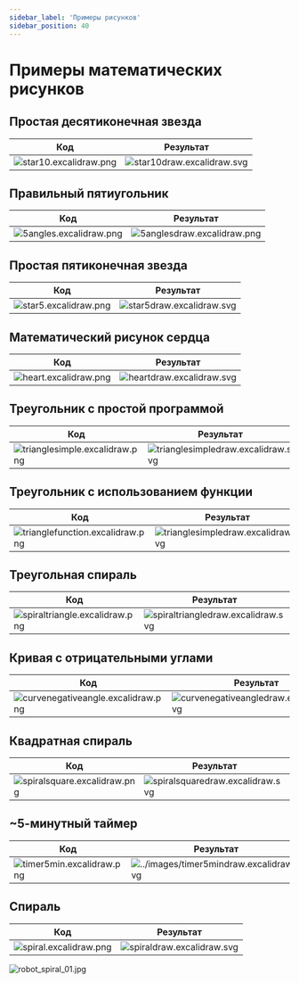 ```yaml
---
sidebar_label: 'Примеры рисунков'
sidebar_position: 40
---
```


# Примеры математических рисунков

## Простая десятиконечная звезда

| Код | Результат |
| --- | --- |
| ![star10.excalidraw.png](../images/star10.excalidraw.svg) | ![star10draw.excalidraw.svg](../images/star10draw.excalidraw.svg) |

## Правильный пятиугольник

| Код | Результат |
| --- | --- |
| ![5angles.excalidraw.png](../images/5angles.excalidraw.svg) | ![5anglesdraw.excalidraw.png](../images/5anglesdraw.excalidraw.svg) |

## Простая пятиконечная звезда

| Код | Результат |
| --- | --- |
| ![star5.excalidraw.png](../images/star5.excalidraw.svg) | ![star5draw.excalidraw.svg](../images/star5draw.excalidraw.svg) |

## Математический рисунок сердца

| Код | Результат |
| --- | --- |
| ![heart.excalidraw.png](../images/heart.excalidraw.svg) | ![heartdraw.excalidraw.svg](../images/heartdraw.excalidraw.svg) |

## Треугольник с простой программой

| Код | Результат |
| --- | --- |
| ![trianglesimple.excalidraw.png](../images/trianglesimple.excalidraw.svg) | ![trianglesimpledraw.excalidraw.svg](../images/trianglesimpledraw.excalidraw.svg) |

## Треугольник с использованием функции

| Код | Результат |
| --- | --- |
| ![trianglefunction.excalidraw.png](../images/trianglefunction.excalidraw.svg) | ![trianglesimpledraw.excalidraw.svg](../images/trianglesimpledraw.excalidraw.svg) |

## Треугольная спираль

| Код | Результат |
| --- | --- |
| ![spiraltriangle.excalidraw.png](../images/spiraltriangle.excalidraw.svg) | ![spiraltriangledraw.excalidraw.svg](../images/spiraltriangledraw.excalidraw.svg) |

## Кривая c отрицательными углами

| Код | Результат |
| --- | --- |
| ![curvenegativeangle.excalidraw.png](../images/curvenegativeangle.excalidraw.svg) | ![curvenegativeangledraw.excalidraw.svg](../images/curvenegativeangledraw.excalidraw.svg) |

## Квадратная спираль

| Код | Результат |
| --- | --- |
| ![spiralsquare.excalidraw.png](../images/spiralsquare.excalidraw.svg) | ![spiralsquaredraw.excalidraw.svg](../images/spiralsquaredraw.excalidraw.svg) |

## ~5-минутный таймер

| Код | Результат |
| --- | --- |
| ![timer5min.excalidraw.png](../images/timer5min.excalidraw.svg) | ![../images/timer5mindraw.excalidraw.svg](../images/timer5mindraw.excalidraw.svg) |

## Спираль

| Код | Результат |
| --- | --- |
| ![spiral.excalidraw.png](../images/spiral.excalidraw.svg) | ![spiraldraw.excalidraw.svg](../images/spiraldraw.excalidraw.svg) |

![robot_spiral_01.jpg](../images/robot_spiral_01.jpg)